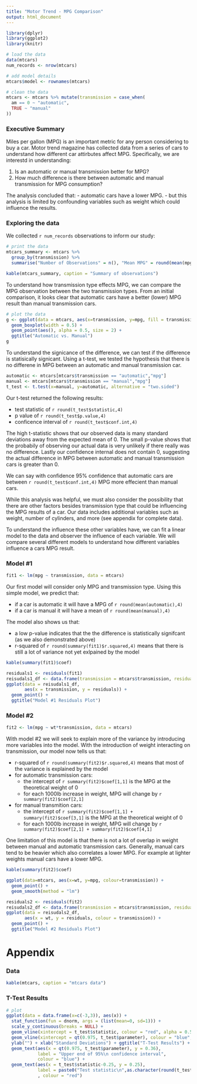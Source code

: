 ```yaml
---
title: "Motor Trend - MPG Comparison"
output: html_document
---
```

```r
library(dplyr)
library(ggplot2)
library(knitr)

# load the data
data(mtcars)
num_records <- nrow(mtcars)

# add model details
mtcars$model <- rownames(mtcars)

# clean the data
mtcars <- mtcars %>% mutate(transmission = case_when(
  am == 0 ~ "automatic",
  TRUE ~ "manual"
))
```
### Executive Summary

Miles per gallon (MPG) is an important metric for any person considering to buy a car. Motor trend magazine has collected data from a series of cars to understand how different car attirbutes affect MPG. Specifically, we are interestd in understanding:

1. Is an automatic or manual transmission better for MPG?
2. How much difference is there between automatic and manual transmission for MPG consumption?

The analysis concluded that:
- automatic cars have a lower MPG.
- but this analysis is limited by confounding variables such as weight which could influence the results.

### Exploring the data
We collected `r num_records` observations to inform our study:

```r
# print the data
mtcars_summary <- mtcars %>%
  group_by(transmission) %>%
  summarise("Number of Observations" = n(), "Mean MPG" = round(mean(mpg),2))

kable(mtcars_summary, caption = "Summary of observations")
```

To understand how transmission type effects MPG, we can compare the MPG observation between the two transmission types. From an initial comparison, it looks clear that automatic cars have a better (lower) MPG result than manual transmission cars.

```r
# plot the data
g <- ggplot(data = mtcars, aes(x=transmission, y=mpg, fill = transmission)) + 
  geom_boxplot(width = 0.5) + 
  geom_point(aes(), alpha = 0.5, size = 2) +
  ggtitle("Automatic vs. Manual")
g
```

To understand the signicance of the difference, we can test if the difference is statisically signicant. Using a t-test, we tested the hypothesis that there is no differene in MPG between an automatic and manual transmission car.

```r
automatic <- mtcars[mtcars$transmission == "automatic","mpg"]
manual <- mtcars[mtcars$transmission == "manual","mpg"]
t_test <- t.test(x=manual, y=automatic, alternative = "two.sided")
```

Our t-test returned the following results:

- test statistic of `r round(t_test$statistic,4)`
- p value of `r round(t_test$p.value,4)`
- conficence interval of `r round(t_test$conf.int,4)`

The high t-statistic shows that our observed data is many standard deviations away from the expected mean of 0. The small p-value shows that the probabily of observing our actual data is very unlikely if there really was no difference. Lastly our confidence internal does not contain 0, suggesting the actual difference in MPG between automatic and manual transmission cars is greater than 0.

We can say with confidence 95% confidence that automatic cars are between `r round(t_test$conf.int,4)` MPG more effecient than manual cars.

While this analysis was helpful, we must also consider the possibility that there are other factors besides transmission type that could be influencing the MPG results of a car. Our data includes additional variables such as weight, number of cylinders, and more (see appendix for complete data).

To understand the influence these other variables have, we can fit a linear model to the data and observer the influence of each variable. We will compare several different models to understand how different variables influence a cars MPG result.

### Model #1
```r
fit1 <- lm(mpg ~ transmission, data = mtcars)
```

Our first model will consider only MPG and transmission type. Using this simple model, we predict that:

- if a car is automatic it will have a MPG of `r round(mean(automatic),4)`
- if a car is manual it will have a mean of `r round(mean(manual),4)`

The model also shows us that:

- a low p-value indicates that the the difference is statistically signifcant (as we also demonstrated above)
- r-squared of `r round(summary(fit1)$r.squared,4)` means that there is still a lot of variance not yet exlpained by the model

```r
kable(summary(fit1)$coef)
```

```r
residuals1 <- residuals(fit1)
reisudals1_df <- data.frame(transmission = mtcars$transmission, residuals = residuals1)
ggplot(data = reisudals1_df,
       aes(x = transmission, y = residuals)) +
  geom_point() + 
  ggtitle("Model #1 Residuals Plot")
```



### Model #2
```r
fit2 <- lm(mpg ~ wt*transmission, data = mtcars)
```
With model #2 we will seek to explain more of the variance by introducing more variables into the model. With the introduction of weight interacting on transmission, our model now tells us that:

- r-squared of `r round(summary(fit2)$r.squared,4)` means that most of the variance is explained by the model
- for automatic transmission cars:
  - the intercept of `r summary(fit2)$coef[1,1]` is the MPG at the theoretical weight of 0
  - for each 1000lb increase in weight, MPG will change by `r summary(fit2)$coef[2,1]`
- for manual transmition cars:
  - the intercept of `r summary(fit2)$coef[1,1] + summary(fit2)$coef[3,1]` is the MPG at the theoretical weight of 0
  - for each 1000lb increase in weight, MPG will change by `r summary(fit2)$coef[2,1] + summary(fit2)$coef[4,1]`
  
One limitation of this model is that there is not a lot of overlap in weight between manual and automatic transmission cars. Generally, manual cars tend to be heavier which also correlates a lower MPG. For example at lighter weights manual cars have a lower MPG.

```r
kable(summary(fit2)$coef)
```

```r
ggplot(data=mtcars, aes(x=wt, y=mpg, colour=transmission)) + 
  geom_point() + 
  geom_smooth(method = "lm")
```

```r
residuals2 <- residuals(fit2)
reisudals2_df <- data.frame(transmission = mtcars$transmission, residuals = residuals2, wt = mtcars$wt)
ggplot(data = reisudals2_df,
       aes(x = wt, y = residuals, colour = transmission)) +
  geom_point() + 
  ggtitle("Model #2 Residuals Plot")
```

# Appendix
### Data
```r
kable(mtcars, caption = "mtcars data")
```

### T-Test Results
```r
# plot
ggplot(data = data.frame(x=c(-3,3)), aes(x)) + 
  stat_function(fun = dnorm, args = (list(mean=0, sd=1))) + 
  scale_y_continuous(breaks = NULL) + 
  geom_vline(xintercept = t_test$statistic, colour = "red", alpha = 0.5) + 
  geom_vline(xintercept = qt(0.975, t_test$parameter), colour = "blue", alpha = 0.5) + 
  ylab("") + xlab("Standard Deviations") + ggtitle("T-Test Results") + 
  geom_text(aes(x = qt(0.975, t_test$parameter), y = 0.36), 
            label = "Upper end of 95%\n confidence interval", 
            colour = "blue") + 
  geom_text(aes(x = t_test$statistic-0.25, y = 0.25), 
            label = paste0("Test statistic\n",as.character(round(t_test$statistic,4)))
            , colour = "red")
```
